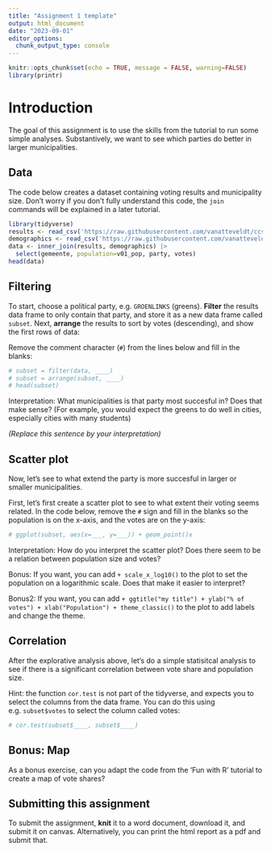 ```yaml
---
title: "Assignment 1 template"
output: html_document
date: "2023-09-01"
editor_options: 
  chunk_output_type: console
---
```


```r
knitr::opts_chunk$set(echo = TRUE, message = FALSE, warning=FALSE)
library(printr)
```

# Introduction

The goal of this assignment is to use the skills from the tutorial to run some simple analyses.
Substantively, we want to see which parties do better in larger municipalities. 

## Data

The code below creates a dataset containing voting results and municipality size.
Don't worry if you don't fully understand this code, the `join` commands will be explained
in a later tutorial. 

```r
library(tidyverse)
results <- read_csv('https://raw.githubusercontent.com/vanatteveldt/ccslearnr/master/data/dutch_elections_2023ps.csv')
demographics <- read_csv('https://raw.githubusercontent.com/vanatteveldt/ccslearnr/master/data/dutch_demographics.csv')
data <- inner_join(results, demographics) |>
  select(gemeente, population=v01_pop, party, votes)
head(data)
```

## Filtering

To start, choose a political party, e.g. `GROENLINKS` (greens). 
**Filter** the results data frame to only contain that party, 
and store it as a new data frame called `subset`. 
Next, **arrange** the results to sort by votes (descending), and show the first rows of data:

Remove the comment character (`#`) from the lines below and fill in the blanks:

```r
# subset = filter(data, ____)
# subset = arrange(subset, ____)
# head(subset)
```

Interpretation: What municipalities is that party most succesful in? Does that make sense?
(For example, you would expect the greens to do well in cities, especially cities with many students)

*(Replace this sentence by your interpretation)*

## Scatter plot

Now, let's see to what extend the party is more succesful in larger or smaller municipalities.

First, let's first create a scatter plot to see to what extent their voting seems related.
In the code below, remove the `#` sign and fill in the blanks so the population is on the x-axis, and the votes are on the y-axis:

```r
# ggplot(subset, aes(x=___, y=___)) + geom_point()x
```

Interpretation: How do you interpret the scatter plot? Does there seem to be a relation between population size and votes?

Bonus: If you want, you can add `+ scale_x_log10()` to the plot to set the population on a logarithmic scale. Does that make it easier to interpret?

Bonus2: If you want, you can add `+ ggtitle("my title") + ylab("% of votes") + xlab("Population") + theme_classic()` to the plot to add labels and change the theme.

## Correlation

After the explorative analysis above, let's do a simple statisitcal analysis to see if there is a significant correlation between vote share and population size.

Hint: the function `cor.test` is not part of the tidyverse, and expects you to select the columns from the data frame. 
You can do this using e.g. `subset$votes` to select the column called votes:

```r
# cor.test(subset$____, subset$____)
```

## Bonus: Map

As a bonus exercise, can you adapt the code from the 'Fun with R' tutorial to create a map of vote shares?

## Submitting this assignment

To submit the assignment, **knit** it to a word document, download it, and submit it on canvas. 
Alternatively, you can print the html report as a pdf and submit that. 
